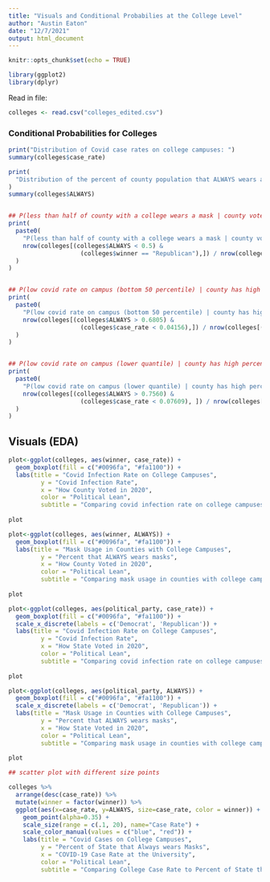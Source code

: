 ```yaml
---
title: "Visuals and Conditional Probabilies at the College Level"
author: "Austin Eaton"
date: "12/7/2021"
output: html_document
---
```


```r
knitr::opts_chunk$set(echo = TRUE)
```

```r
library(ggplot2)
library(dplyr)
```


Read in file:
```r
colleges <- read.csv("colleges_edited.csv")
```

### Conditional Probabilities for Colleges

```r

print("Distribution of Covid case rates on college campuses: ")
summary(colleges$case_rate)

print(
  "Distribution of the percent of county population that ALWAYS wears a mask, for counties with college campuses: "
)
summary(colleges$ALWAYS)


## P(less than half of county with a college wears a mask | county voted Republican)
print(
  paste0(
    "P(less than half of county with a college wears a mask | county voted Republican) = ",
    nrow(colleges[(colleges$ALWAYS < 0.5) &
                    (colleges$winner == "Republican"),]) / nrow(colleges[(colleges$winner == "Republican"),])
  )
)


## P(low covid rate on campus (bottom 50 percentile) | county has high percent of mask wearers (top 50 percentile))
print(
  paste0(
    "P(low covid rate on campus (bottom 50 percentile) | county has high percent of mask wearers (top 50 percentile)) = ",
    nrow(colleges[(colleges$ALWAYS > 0.6805) &
                    (colleges$case_rate < 0.04156),]) / nrow(colleges[(colleges$ALWAYS > 0.6805),])
  )
)


## P(low covid rate on campus (lower quantile) | county has high percent of mask wearers (upper quantile))
print(
  paste0(
    "P(low covid rate on campus (lower quantile) | county has high percent of mask wearers (upper quantile)) = ",
    nrow(colleges[(colleges$ALWAYS > 0.7560) &
                    (colleges$case_rate < 0.07609), ]) / nrow(colleges[(colleges$ALWAYS > 0.7560), ])
  )
)

```


## Visuals (EDA)
```r
plot<-ggplot(colleges, aes(winner, case_rate)) + 
  geom_boxplot(fill = c("#0096fa", "#fa1100")) +
  labs(title = "Covid Infection Rate on College Campuses", 
         y = "Covid Infection Rate",
         x = "How County Voted in 2020",
         color = "Political Lean",
         subtitle = "Comparing covid infection rate on college campuses to how county voted in the 2020 election")
  
plot
```
```r
plot<-ggplot(colleges, aes(winner, ALWAYS)) + 
  geom_boxplot(fill = c("#0096fa", "#fa1100")) +
  labs(title = "Mask Usage in Counties with College Campuses", 
         y = "Percent that ALWAYS wears masks",
         x = "How County Voted in 2020",
         color = "Political Lean",
         subtitle = "Comparing mask usage in counties with college campuses to how county voted in the 2020 election")
  
plot
```

```r
plot<-ggplot(colleges, aes(political_party, case_rate)) + 
  geom_boxplot(fill = c("#0096fa", "#fa1100")) +
  scale_x_discrete(labels = c('Democrat', 'Republican')) +
  labs(title = "Covid Infection Rate on College Campuses", 
         y = "Covid Infection Rate",
         x = "How State Voted in 2020",
         color = "Political Lean",
         subtitle = "Comparing covid infection rate on college campuses to how thier state voted in the 2020 election")
  
plot
```


```r
plot<-ggplot(colleges, aes(political_party, ALWAYS)) + 
  geom_boxplot(fill = c("#0096fa", "#fa1100")) +
  scale_x_discrete(labels = c('Democrat', 'Republican')) +
  labs(title = "Mask Usage in Counties with College Campuses", 
         y = "Percent that ALWAYS wears masks",
         x = "How State Voted in 2020",
         color = "Political Lean",
         subtitle = "Comparing mask usage in counties with college campuses to how their state voted in the 2020 election")
  
plot
```


```r
## scatter plot with different size points

colleges %>%
  arrange(desc(case_rate)) %>%
  mutate(winner = factor(winner)) %>%
  ggplot(aes(x=case_rate, y=ALWAYS, size=case_rate, color = winner)) +
    geom_point(alpha=0.35) +
    scale_size(range = c(.1, 20), name="Case Rate") +
    scale_color_manual(values = c("blue", "red")) +
    labs(title = "Covid Cases on College Campuses", 
         y = "Percent of State that Always wears Masks",
         x = "COVID-19 Case Rate at the University",
         color = "Political Lean",
         subtitle = "Comparing College Case Rate to Percent of State that Wears Masks")
```
